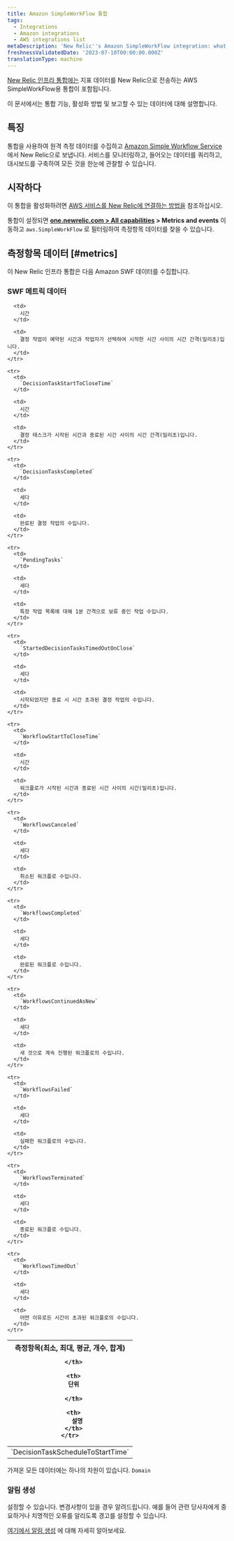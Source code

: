 ```yaml
---
title: Amazon SimpleWorkFlow 통합
tags:
  - Integrations
  - Amazon integrations
  - AWS integrations list
metaDescription: 'New Relic''s Amazon SimpleWorkFlow integration: what data it reports and how to enable it.'
freshnessValidatedDate: '2023-07-10T00:00:00.000Z'
translationType: machine
---
```


[New Relic 인프라 통합에는](/docs/infrastructure/integrations-getting-started/getting-started/introduction-infrastructure-integrations) 지표 데이터를 New Relic으로 전송하는 AWS SimpleWorkFlow용 통합이 포함됩니다.

이 문서에서는 통합 기능, 활성화 방법 및 보고할 수 있는 데이터에 대해 설명합니다.

## 특징

통합을 사용하여 원격 측정 데이터를 수집하고 [Amazon Simple Workflow Service](https://aws.amazon.com/swf/) 에서 New Relic으로 보냅니다. 서비스를 모니터링하고, 들어오는 데이터를 쿼리하고, 대시보드를 구축하여 모든 것을 한눈에 관찰할 수 있습니다.

## 시작하다

이 통합을 활성화하려면 [AWS 서비스를 New Relic에 연결하는 방법을](/docs/infrastructure/amazon-integrations/connect/aws-metric-stream-setup/) 참조하십시오.

통합이 설정되면 **[one.newrelic.com > All capabilities](https://one.newrelic.com/all-capabilities) > Metrics and events** 이동하고 `aws.SimpleWorkFlow` 로 필터링하여 측정항목 데이터를 찾을 수 있습니다.

## 측정항목 데이터 [#metrics]

이 New Relic 인프라 통합은 다음 Amazon SWF 데이터를 수집합니다.

### SWF 메트릭 데이터

<table>
  <thead>
    <tr>
      <th style={{ width: "200px" }}>
        측정항목(최소, 최대, 평균, 개수, 합계)  

      </th>

      <th>
        단위  

      </th>

      <th>
        설명
      </th>
    </tr>
  </thead>

  <tbody>
    <tr>
      <td>
        `DecisionTaskScheduleToStartTime`
      </td>

      <td>
        시간
      </td>

      <td>
        결정 작업이 예약된 시간과 작업자가 선택하여 시작한 시간 사이의 시간 간격(밀리초)입니다.
      </td>
    </tr>

    <tr>
      <td>
        `DecisionTaskStartToCloseTime`
      </td>

      <td>
        시간
      </td>

      <td>
        결정 태스크가 시작된 시간과 종료된 시간 사이의 시간 간격(밀리초)입니다.
      </td>
    </tr>

    <tr>
      <td>
        `DecisionTasksCompleted`
      </td>

      <td>
        세다
      </td>

      <td>
        완료된 결정 작업의 수입니다.
      </td>
    </tr>

    <tr>
      <td>
        `PendingTasks`
      </td>

      <td>
        세다
      </td>

      <td>
        특정 작업 목록에 대해 1분 간격으로 보류 중인 작업 수입니다.
      </td>
    </tr>

    <tr>
      <td>
        `StartedDecisionTasksTimedOutOnClose`
      </td>

      <td>
        세다
      </td>

      <td>
        시작되었지만 종료 시 시간 초과된 결정 작업의 수입니다.
      </td>
    </tr>

    <tr>
      <td>
        `WorkflowStartToCloseTime`
      </td>

      <td>
        시간
      </td>

      <td>
        워크플로가 시작된 시간과 종료된 시간 사이의 시간(밀리초)입니다.
      </td>
    </tr>

    <tr>
      <td>
        `WorkflowsCanceled`
      </td>

      <td>
        세다
      </td>

      <td>
        취소된 워크플로 수입니다.
      </td>
    </tr>

    <tr>
      <td>
        `WorkflowsCompleted`
      </td>

      <td>
        세다
      </td>

      <td>
        완료된 워크플로 수입니다.
      </td>
    </tr>

    <tr>
      <td>
        `WorkflowsContinuedAsNew`
      </td>

      <td>
        세다
      </td>

      <td>
        새 것으로 계속 진행된 워크플로의 수입니다.
      </td>
    </tr>

    <tr>
      <td>
        `WorkflowsFailed`
      </td>

      <td>
        세다
      </td>

      <td>
        실패한 워크플로의 수입니다.
      </td>
    </tr>

    <tr>
      <td>
        `WorkflowsTerminated`
      </td>

      <td>
        세다
      </td>

      <td>
        종료된 워크플로 수입니다.
      </td>
    </tr>

    <tr>
      <td>
        `WorkflowsTimedOut`
      </td>

      <td>
        세다
      </td>

      <td>
        어떤 이유로든 시간이 초과된 워크플로의 수입니다.
      </td>
    </tr>
  </tbody>
</table>

가져온 모든 데이터에는 하나의 차원이 있습니다. `Domain`

### 알림 생성

설정할 수 있습니다. <InlinePopover type="alerts"/>변경사항이 있을 경우 알려드립니다. 예를 들어 관련 당사자에게 중요하거나 치명적인 오류를 알리도록 경고를 설정할 수 있습니다.

[여기에서 알림 생성](/docs/alerts-applied-intelligence/new-relic-alerts/get-started/your-first-nrql-condition/) 에 대해 자세히 알아보세요.